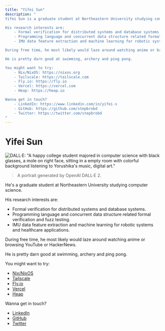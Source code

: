 ```yaml
---
title: "Yifei Sun"
description: "
Yifei Sun is a graduate student at Northeastern University studying computer science.

His research interests are: 
    - Formal verification for distributed systems and database systems. 
    - Programming language and concurrent data structure related formal verification and fuzz testing. 
    - IMU data feature extraction and machine learning for robotic systems and healthcare applications.

During free time, he most likely would laze around watching anime or browsing YouTube or HackerNews.

He is pretty darn good at swimming, archery and ping pong.

You might want to try:
    - Nix/NixOS: https://nixos.org
    - Tailscale: https://tailscale.com
    - Fly.io: https://fly.io
    - Vercel: https://vercel.com
    - Heap: https://heap.io

Wanna get in touch?
    - LinkedIn: https://www.linkedin.com/in/yifei-s
    - GitHub: https://github.com/stepbrobd
    - Twitter: https://twitter.com/stepbrobd
"
---
```


# Yifei Sun

![DALL·E: "A happy college student majored in computer science with black glasses, a mole on right face, sitting in a empty room with colorful background listening to Yorushika's music, digital art."](/portrait.webp)

> <p className="font-serif">A portrait generated by OpenAI DALL·E 2.</p>

He's a graduate student at Northeastern University studying computer science.

His research interests are:

- Formal verification for distributed systems and database systems.
- Programming language and concurrent data structure related formal verification and fuzz testing.
- IMU data feature extraction and machine learning for robotic systems and healthcare applications.

During free time, he most likely would laze around watching anime or browsing YouTube or HackerNews.

He is pretty darn good at swimming, archery and ping pong.

You might want to try:

- [Nix/NixOS](https://nixos.org)
- [Tailscale](https://tailscale.com)
- [Fly.io](https://fly.io)
- [Vercel](https://vercel.com)
- [Heap](https://heap.io)

Wanna get in touch?

- [LinkedIn](https://www.linkedin.com/in/yifei-s)
- [GitHub](https://github.com/stepbrobd)
- [Twitter](https://twitter.com/stepbrobd)

